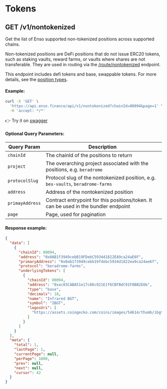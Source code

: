 # Tokens

## GET /v1/nontokenized

Get the list of Enso supported non-tokenized positions across supported chains.

Non-tokenized positions are DeFi positions that do not issue ERC20 tokens, such as staking vaults, reward farms, or vaults where shares are not transferable.
They are used in routing via the [/route/nontokenized](/router-api/api-reference/nontokenized) endpoint.

This endpoint includes defi tokens and base, swappable tokens.
For more details, see the [position types](/concepts).

#### Example:

```bash copy
curl -X 'GET' \
  'https://api.enso.finance/api/v1/nontokenized?chainId=80094&page=1' \
  -H 'accept: */*'
```

👉 Try it on [swagger](https://api.enso.finance/api#/metadata/NonTokenizedController_tokens)

#### Optional Query Parameters:

| Query Param     | Description                                                                          |
| --------------- | ------------------------------------------------------------------------------------ |
| `chainId`       | The chainId of the positions to return                                               |
| `project`       | The overarching project associated with the positions, e.g. `beradrome`              |
| `protocolSlug`  | Protocol slug of the nontokenized position, e.g. `bex-vaults`, `beradrome-farms`     |
| `address`       | Address of the nontokenized position                                                 |
| `primayAddress` | Contract entrypoint for this positions/token. It can be used in the bundler endpoint |
| `page`          | Page, used for pagination                                                            |

#### Response example:

```json
{
  "data": [
    {
      "chainId": 80094,
      "address": "0x0AB1f3949cebB19FDebC5934d1822EA9ca24aE6F",
      "primaryAddress": "0x0ab1f3949cebb19fdebc5934d1822ea9ca24ae6f",
      "protocol": "beradrome-farms",
      "underlyingTokens": [
        {
          "chainId": 80094,
          "address": "0xac03CABA51e17c86c921E1f6CBFBdC91F8BB2E6b",
          "type": "base",
          "decimals": 18,
          "name": "Infrared BGT",
          "symbol": "IBGT",
          "logosUri": [
            "https://assets.coingecko.com/coins/images/54614/thumb/ibgt.jpg?1740718302"
          ]
        }
      ]
    }
  ],
  "meta": {
    "total": 1,
    "lastPage": 1,
    "currentPage": null,
    "perPage": 1000,
    "prev": null,
    "next": null,
    "cursor": 42
  }
}
```
